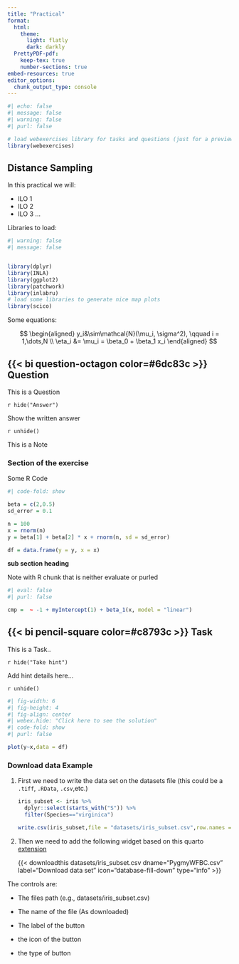 ```yaml
---
title: "Practical"
format: 
  html:
    theme:
      light: flatly
      dark: darkly
  PrettyPDF-pdf:
    keep-tex: true
    number-sections: true
embed-resources: true
editor_options: 
  chunk_output_type: console
---
```


```r
#| echo: false
#| message: false
#| warning: false
#| purl: false

# load webexercises library for tasks and questions (just for a preview - the practical compiler should take care of this when compiling multiple excercises)
library(webexercises)

```

## Distance Sampling

In this practical we will:

-   ILO 1
-   ILO 2
-   ILO 3 ...

Libraries to load:

```r
#| warning: false
#| message: false


library(dplyr)
library(INLA)
library(ggplot2)
library(patchwork)
library(inlabru)     
# load some libraries to generate nice map plots
library(scico)
```

Some equations:

$$
\begin{aligned}
y_i&\sim\mathcal{N}(\mu_i, \sigma^2), \qquad i = 1,\dots,N \\
\eta_i &= \mu_i = \beta_0 + \beta_1 x_i
\end{aligned}
$$

::: {.callout-tip icon="false"}
## {{< bi question-octagon color=#6dc83c >}} Question

This is a Question

`r hide("Answer")`

Show the written answer

`r unhide()`
:::

::: callout-note
This is a Note
:::

### **Section of the exercise**

Some R Code

```r
#| code-fold: show

beta = c(2,0.5)
sd_error = 0.1

n = 100
x = rnorm(n)
y = beta[1] + beta[2] * x + rnorm(n, sd = sd_error)

df = data.frame(y = y, x = x)  

```

**sub section heading**

::: callout-note
Note with R chunk that is neither evaluate or purled

```r
#| eval: false
#| purl: false

cmp =  ~ -1 + myIntercept(1) + beta_1(x, model = "linear")

```
:::

::: {.callout-warning icon="false"}
## {{< bi pencil-square color=#c8793c >}} Task

This is a Task..

`r hide("Take hint")`

Add hint details here...

`r unhide()`

```r
#| fig-width: 6
#| fig-height: 4
#| fig-align: center
#| webex.hide: "Click here to see the solution"
#| code-fold: show
#| purl: false

plot(y~x,data = df) 
```
:::

### Download data Example

1.  First we need to write the data set on the datasets file (this could be a `.tiff`, `.RData`, `.csv`,etc.)

    ```r
    iris_subset <- iris %>% 
      dplyr::select(starts_with("S")) %>%
      filter(Species=="virginica")

    write.csv(iris_subset,file = "datasets/iris_subset.csv",row.names = F)
    ```

2.  Then we need to add the following widget based on this quarto [extension](https://github.com/shafayetShafee/downloadthis)

    {{< downloadthis datasets/iris_subset.csv dname="PygmyWFBC.csv" label="Download data set" icon="database-fill-down" type="info" >}}

The controls are:

-   The files path (e.g., datasets/iris_subset.csv)

-   The name of the file (As downloaded)

-   The label of the button

-   the icon of the button

-   the type of button
